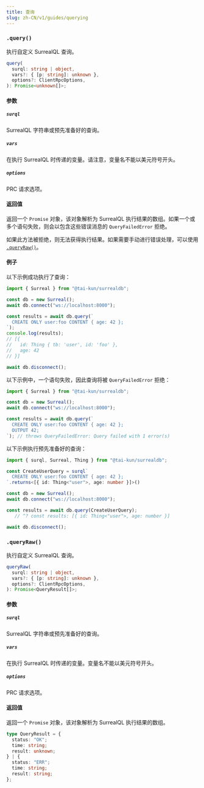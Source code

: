 ```yaml
---
title: 查询
slug: zh-CN/v1/guides/querying
---
```



### `.query()` <Badge variant="instance" /><Badge variant="method" />

执行自定义 SurrealQL 查询。

```ts
query(
  surql: string | object,
  vars?: { [p: string]: unknown },
  options?: ClientRpcOptions,
): Promise<unknown[]>;
```

#### 参数

##### `surql`

SurrealQL 字符串或预先准备好的查询。

##### `vars`

在执行 SurrealQL 时传递的变量。请注意，变量名不能以美元符号开头。

##### `options`

PRC 请求选项。

#### 返回值

返回一个 `Promise` 对象，该对象解析为 SurrealQL 执行结果的数组。如果一个或多个语句失败，则会以包含这些错误消息的 `QueryFailedError` 拒绝。

如果此方法被拒绝，则无法获得执行结果。如果需要手动进行错误处理，可以使用 [`.queryRaw()`](#queryraw)。

#### 例子

以下示例成功执行了查询：

```ts
import { Surreal } from "@tai-kun/surrealdb";

const db = new Surreal();
await db.connect("ws://localhost:8000");

const results = await db.query(`
  CREATE ONLY user:foo CONTENT { age: 42 };
`);
console.log(results);
// [{
//   id: Thing { tb: 'user', id: 'foo' },
//   age: 42
// }]

await db.disconnect();
```

以下示例中，一个语句失败，因此查询将被 `QueryFailedError` 拒绝：

```ts
import { Surreal } from "@tai-kun/surrealdb";

const db = new Surreal();
await db.connect("ws://localhost:8000");

const results = await db.query(`
  CREATE ONLY user:foo CONTENT { age: 42 };
  OUTPUT 42;
`); // throws QueryFailedError: Query failed with 1 error(s)
```

以下示例执行预先准备好的查询：

```ts
import { surql, Surreal, Thing } from "@tai-kun/surrealdb";

const CreateUserQuery = surql`
  CREATE ONLY user:foo CONTENT { age: 42 };
`.returns<[{ id: Thing<"user">, age: number }]>()

const db = new Surreal();
await db.connect("ws://localhost:8000");

const results = await db.query(CreateUserQuery);
   // ^? const results: [{ id: Thing<"user">, age: number }]

await db.disconnect();
```

### `.queryRaw()` <Badge variant="instance" /><Badge variant="method" />

执行自定义 SurrealQL 查询。

```ts
queryRaw(
  surql: string | object,
  vars?: { [p: string]: unknown },
  options?: ClientRpcOptions,
): Promise<QueryResult[]>;
```

#### 参数

##### `surql`

SurrealQL 字符串或预先准备好的查询。

##### `vars`

在执行 SurrealQL 时传递的变量。变量名不能以美元符号开头。

##### `options`

PRC 请求选项。

#### 返回值

返回一个 `Promise` 对象，该对象解析为 SurrealQL 执行结果的数组。

```ts
type QueryResult = {
  status: "OK";
  time: string;
  result: unknown;
} | {
  status: "ERR";
  time: string;
  result: string;
};
```
